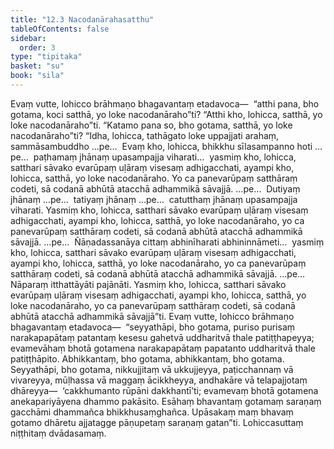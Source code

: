```yaml
---
title: "12.3 Nacodanārahasatthu"
tableOfContents: false
sidebar:
  order: 3
type: "tipitaka"
basket: "su"
book: "sila"
---
```



<DynamicBreadcrumb />

<Division number="516" book="sila" bookNo="6" page="220">

<Paragraph number="883" book="sila">
Evaṃ vutte, lohicco brāhmaṇo bhagavantaṃ etadavoca—  “atthi pana, bho gotama, koci satthā, yo loke nacodanāraho”ti? “Atthi kho, lohicca, satthā, yo loke nacodanāraho”ti. “Katamo pana so, bho gotama, satthā, yo loke nacodanāraho”ti?
</Paragraph>

<Paragraph number="884" book="sila">
“Idha, lohicca, tathāgato loke uppajjati arahaṃ, sammāsambuddho …pe…  Evaṃ kho, lohicca, bhikkhu sīlasampanno hoti …pe…  paṭhamaṃ jhānaṃ upasampajja viharati…  yasmiṃ kho, lohicca, satthari sāvako evarūpaṃ uḷāraṃ visesaṃ adhigacchati, ayampi kho, lohicca, satthā, yo loke nacodanāraho. Yo ca panevarūpaṃ satthāraṃ codeti, sā codanā abhūtā atacchā adhammikā sāvajjā.
</Paragraph>

<Paragraph number="885" book="sila">
…pe…  Dutiyaṃ jhānaṃ …pe…  tatiyaṃ jhānaṃ …pe…  catutthaṃ jhānaṃ upasampajja viharati. Yasmiṃ kho, lohicca, satthari sāvako evarūpaṃ uḷāraṃ visesaṃ adhigacchati, ayampi kho, lohicca, satthā, yo loke nacodanāraho, yo ca panevarūpaṃ satthāraṃ codeti, sā codanā abhūtā atacchā adhammikā sāvajjā.
</Paragraph>

<Paragraph number="886" book="sila">
…pe…  Ñāṇadassanāya cittaṃ abhinīharati abhininnāmeti…  yasmiṃ kho, lohicca, satthari sāvako evarūpaṃ uḷāraṃ visesaṃ adhigacchati, ayampi kho, lohicca, satthā, yo loke nacodanāraho, yo ca panevarūpaṃ satthāraṃ codeti, sā codanā abhūtā atacchā adhammikā sāvajjā.
</Paragraph>

<Paragraph number="887" book="sila">
…pe…  Nāparaṃ itthattāyāti pajānāti. Yasmiṃ kho, lohicca, satthari sāvako evarūpaṃ uḷāraṃ visesaṃ adhigacchati, ayampi kho, lohicca, satthā, yo loke nacodanāraho, yo ca panevarūpaṃ satthāraṃ codeti, sā codanā abhūtā atacchā adhammikā sāvajjā”ti.
</Paragraph>

</Division>
<Division number="517" book="sila" bookNo="6" page="221">

<Paragraph number="888" book="sila">
Evaṃ vutte, lohicco brāhmaṇo bhagavantaṃ etadavoca—  “seyyathāpi, bho gotama, puriso purisaṃ narakapapātaṃ patantaṃ kesesu gahetvā uddharitvā thale patiṭṭhapeyya; evamevāhaṃ bhotā gotamena narakapapātaṃ papatanto uddharitvā thale patiṭṭhāpito. Abhikkantaṃ, bho gotama, abhikkantaṃ, bho gotama. Seyyathāpi, bho gotama, nikkujjitaṃ vā ukkujjeyya, paṭicchannaṃ vā vivareyya, mūḷhassa vā maggaṃ ācikkheyya, andhakāre vā telapajjotaṃ dhāreyya—  ‘cakkhumanto rūpāni dakkhantī’ti; evamevaṃ bhotā gotamena anekapariyāyena dhammo pakāsito. Esāhaṃ bhavantaṃ gotamaṃ saraṇaṃ gacchāmi dhammañca bhikkhusaṃghañca. Upāsakaṃ maṃ bhavaṃ gotamo dhāretu ajjatagge pāṇupetaṃ saraṇaṃ gatan”ti.

</Paragraph>
</Division>

<Paragraph number="889" type="center" book="sila">
Lohiccasuttaṃ niṭṭhitaṃ dvādasamaṃ.
</Paragraph>